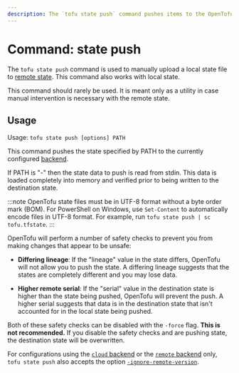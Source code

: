 ```yaml
---
description: The `tofu state push` command pushes items to the OpenTofu state.
---
```


# Command: state push

The `tofu state push` command is used to manually upload a local
state file to [remote state](/docs/language/state/remote). This command also
works with local state.

This command should rarely be used. It is meant only as a utility in case
manual intervention is necessary with the remote state.

## Usage

Usage: `tofu state push [options] PATH`

This command pushes the state specified by PATH to the currently
configured [backend](/docs/language/settings/backends/configuration).

If PATH is "-" then the state data to push is read from stdin. This data
is loaded completely into memory and verified prior to being written to
the destination state.

:::note
OpenTofu state files must be in UTF-8 format without a byte order mark (BOM). For PowerShell on Windows, use `Set-Content` to automatically encode files in UTF-8 format. For example, run `tofu state push | sc tofu.tfstate`.
:::

OpenTofu will perform a number of safety checks to prevent you from
making changes that appear to be unsafe:

- **Differing lineage**: If the "lineage" value in the state differs,
  OpenTofu will not allow you to push the state. A differing lineage
  suggests that the states are completely different and you may lose
  data.

- **Higher remote serial**: If the "serial" value in the destination state
  is higher than the state being pushed, OpenTofu will prevent the push.
  A higher serial suggests that data is in the destination state that isn't
  accounted for in the local state being pushed.

Both of these safety checks can be disabled with the `-force` flag.
**This is not recommended.** If you disable the safety checks and are
pushing state, the destination state will be overwritten.

For configurations using the [`cloud` backend](/docs/cli/cloud) or the [`remote` backend](/docs/language/settings/backends/remote)
only, `tofu state push`
also accepts the option
[`-ignore-remote-version`](/docs/cli/cloud/command-line-arguments#ignore-remote-version).
